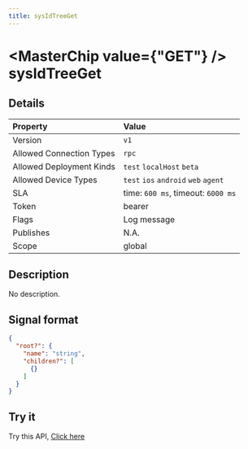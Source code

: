 ```yaml
---
title: sysIdTreeGet
---
```



# <MasterChip value={"GET"} /> sysIdTreeGet

## Details

| Property | Value | 
| :--- | :--- | 
| Version | `v1` |
| Allowed Connection Types | `rpc`  |
| Allowed Deployment Kinds | `test` `localHost` `beta`  |
| Allowed Device Types | `test` `ios` `android` `web` `agent`  |
| SLA | time: `600 ms`, timeout: `6000 ms` |
| Token | bearer |
| Flags | Log message |
| Publishes | N.A. |
| Scope | global |


## Description

No description.

## Signal format

```json copy
{
  "root?": {
    "name": "string",
    "children?": [
      {}
    ]
  }
}
```

## Try it

Try this API, [Click here](https://web.neome.ai/api?path=nucleus_api_sysIdTreeGet)

